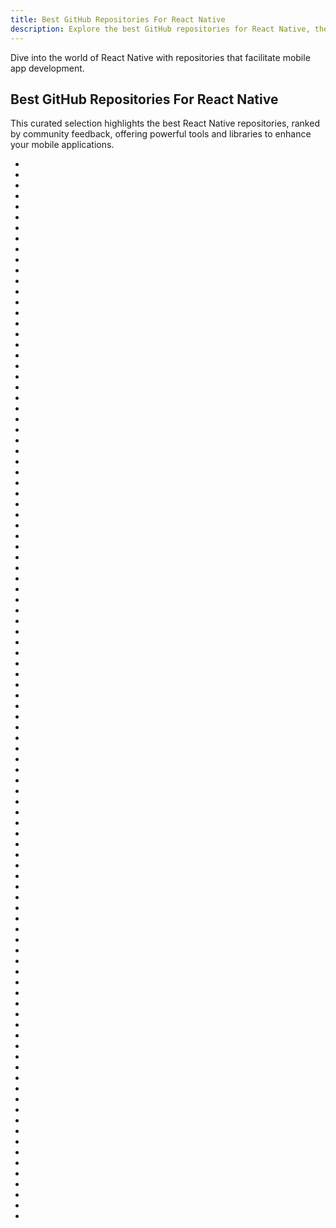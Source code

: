```yaml
---
title: Best GitHub Repositories For React Native
description: Explore the best GitHub repositories for React Native, the framework for building native apps using React.
---
```

Dive into the world of React Native with repositories that facilitate mobile app development.

## Best GitHub Repositories For React Native

This curated selection highlights the best React Native repositories, ranked by community feedback, offering powerful tools and libraries to enhance your mobile applications.

- <Badge owner="facebook" repoName="react" stars="https://img.shields.io/github/stars/facebook/react?style=flat&logoSize=auto" forks="https://img.shields.io/github/forks/facebook/react?style=flat&logoSize=auto"/>
- <Badge owner="facebook" repoName="react-native" stars="https://img.shields.io/github/stars/facebook/react-native?style=flat&logoSize=auto" forks="https://img.shields.io/github/forks/facebook/react-native?style=flat&logoSize=auto"/>
- <Badge owner="ionic-team" repoName="ionic-framework" stars="https://img.shields.io/github/stars/ionic-team/ionic-framework?style=flat&logoSize=auto" forks="https://img.shields.io/github/forks/ionic-team/ionic-framework?style=flat&logoSize=auto"/>
- <Badge owner="react-hook-form" repoName="react-hook-form" stars="https://img.shields.io/github/stars/react-hook-form/react-hook-form?style=flat&logoSize=auto" forks="https://img.shields.io/github/forks/react-hook-form/react-hook-form?style=flat&logoSize=auto"/>
- <Badge owner="NervJS" repoName="taro" stars="https://img.shields.io/github/stars/NervJS/taro?style=flat&logoSize=auto" forks="https://img.shields.io/github/forks/NervJS/taro?style=flat&logoSize=auto"/>
- <Badge owner="airbnb" repoName="lottie-android" stars="https://img.shields.io/github/stars/airbnb/lottie-android?style=flat&logoSize=auto" forks="https://img.shields.io/github/forks/airbnb/lottie-android?style=flat&logoSize=auto"/>
- <Badge owner="jondot" repoName="awesome-react-native" stars="https://img.shields.io/github/stars/jondot/awesome-react-native?style=flat&logoSize=auto" forks="https://img.shields.io/github/forks/jondot/awesome-react-native?style=flat&logoSize=auto"/>
- <Badge owner="expo" repoName="expo" stars="https://img.shields.io/github/stars/expo/expo?style=flat&logoSize=auto" forks="https://img.shields.io/github/forks/expo/expo?style=flat&logoSize=auto"/>
- <Badge owner="airbnb" repoName="lottie-web" stars="https://img.shields.io/github/stars/airbnb/lottie-web?style=flat&logoSize=auto" forks="https://img.shields.io/github/forks/airbnb/lottie-web?style=flat&logoSize=auto"/>
- <Badge owner="react-native-elements" repoName="react-native-elements" stars="https://img.shields.io/github/stars/react-native-elements/react-native-elements?style=flat&logoSize=auto" forks="https://img.shields.io/github/forks/react-native-elements/react-native-elements?style=flat&logoSize=auto"/>
- <Badge owner="NativeScript" repoName="NativeScript" stars="https://img.shields.io/github/stars/NativeScript/NativeScript?style=flat&logoSize=auto" forks="https://img.shields.io/github/forks/NativeScript/NativeScript?style=flat&logoSize=auto"/>
- <Badge owner="react-navigation" repoName="react-navigation" stars="https://img.shields.io/github/stars/react-navigation/react-navigation?style=flat&logoSize=auto" forks="https://img.shields.io/github/forks/react-navigation/react-navigation?style=flat&logoSize=auto"/>
- <Badge owner="necolas" repoName="react-native-web" stars="https://img.shields.io/github/stars/necolas/react-native-web?style=flat&logoSize=auto" forks="https://img.shields.io/github/forks/necolas/react-native-web?style=flat&logoSize=auto"/>
- <Badge owner="DioxusLabs" repoName="dioxus" stars="https://img.shields.io/github/stars/DioxusLabs/dioxus?style=flat&logoSize=auto" forks="https://img.shields.io/github/forks/DioxusLabs/dioxus?style=flat&logoSize=auto"/>
- <Badge owner="GeekyAnts" repoName="NativeBase" stars="https://img.shields.io/github/stars/GeekyAnts/NativeBase?style=flat&logoSize=auto" forks="https://img.shields.io/github/forks/GeekyAnts/NativeBase?style=flat&logoSize=auto"/>
- <Badge owner="SigNoz" repoName="signoz" stars="https://img.shields.io/github/stars/SigNoz/signoz?style=flat&logoSize=auto" forks="https://img.shields.io/github/forks/SigNoz/signoz?style=flat&logoSize=auto"/>
- <Badge owner="infinitered" repoName="ignite" stars="https://img.shields.io/github/stars/infinitered/ignite?style=flat&logoSize=auto" forks="https://img.shields.io/github/forks/infinitered/ignite?style=flat&logoSize=auto"/>
- <Badge owner="reactnativecn" repoName="react-native-guide" stars="https://img.shields.io/github/stars/reactnativecn/react-native-guide?style=flat&logoSize=auto" forks="https://img.shields.io/github/forks/reactnativecn/react-native-guide?style=flat&logoSize=auto"/>
- <Badge owner="oblador" repoName="react-native-vector-icons" stars="https://img.shields.io/github/stars/oblador/react-native-vector-icons?style=flat&logoSize=auto" forks="https://img.shields.io/github/forks/oblador/react-native-vector-icons?style=flat&logoSize=auto"/>
- <Badge owner="lottie-react-native" repoName="lottie-react-native" stars="https://img.shields.io/github/stars/lottie-react-native/lottie-react-native?style=flat&logoSize=auto" forks="https://img.shields.io/github/forks/lottie-react-native/lottie-react-native?style=flat&logoSize=auto"/>
- <Badge owner="microsoft" repoName="react-native-windows" stars="https://img.shields.io/github/stars/microsoft/react-native-windows?style=flat&logoSize=auto" forks="https://img.shields.io/github/forks/microsoft/react-native-windows?style=flat&logoSize=auto"/>
- <Badge owner="react-native-maps" repoName="react-native-maps" stars="https://img.shields.io/github/stars/react-native-maps/react-native-maps?style=flat&logoSize=auto" forks="https://img.shields.io/github/forks/react-native-maps/react-native-maps?style=flat&logoSize=auto"/>
- <Badge owner="infinitered" repoName="reactotron" stars="https://img.shields.io/github/stars/infinitered/reactotron?style=flat&logoSize=auto" forks="https://img.shields.io/github/forks/infinitered/reactotron?style=flat&logoSize=auto"/>
- <Badge owner="CarGuo" repoName="gsy_github_app_flutter" stars="https://img.shields.io/github/stars/CarGuo/gsy_github_app_flutter?style=flat&logoSize=auto" forks="https://img.shields.io/github/forks/CarGuo/gsy_github_app_flutter?style=flat&logoSize=auto"/>
- <Badge owner="fbsamples" repoName="f8app" stars="https://img.shields.io/github/stars/fbsamples/f8app?style=flat&logoSize=auto" forks="https://img.shields.io/github/forks/fbsamples/f8app?style=flat&logoSize=auto"/>
- <Badge owner="FaridSafi" repoName="react-native-gifted-chat" stars="https://img.shields.io/github/stars/FaridSafi/react-native-gifted-chat?style=flat&logoSize=auto" forks="https://img.shields.io/github/forks/FaridSafi/react-native-gifted-chat?style=flat&logoSize=auto"/>
- <Badge owner="expo" repoName="create-react-native-app" stars="https://img.shields.io/github/stars/expo/create-react-native-app?style=flat&logoSize=auto" forks="https://img.shields.io/github/forks/expo/create-react-native-app?style=flat&logoSize=auto"/>
- <Badge owner="wix" repoName="react-native-navigation" stars="https://img.shields.io/github/stars/wix/react-native-navigation?style=flat&logoSize=auto" forks="https://img.shields.io/github/forks/wix/react-native-navigation?style=flat&logoSize=auto"/>
- <Badge owner="callstack" repoName="react-native-paper" stars="https://img.shields.io/github/stars/callstack/react-native-paper?style=flat&logoSize=auto" forks="https://img.shields.io/github/forks/callstack/react-native-paper?style=flat&logoSize=auto"/>
- <Badge owner="ionic-team" repoName="stencil" stars="https://img.shields.io/github/stars/ionic-team/stencil?style=flat&logoSize=auto" forks="https://img.shields.io/github/forks/ionic-team/stencil?style=flat&logoSize=auto"/>
- <Badge owner="invertase" repoName="react-native-firebase" stars="https://img.shields.io/github/stars/invertase/react-native-firebase?style=flat&logoSize=auto" forks="https://img.shields.io/github/forks/invertase/react-native-firebase?style=flat&logoSize=auto"/>
- <Badge owner="alibaba" repoName="formily" stars="https://img.shields.io/github/stars/alibaba/formily?style=flat&logoSize=auto" forks="https://img.shields.io/github/forks/alibaba/formily?style=flat&logoSize=auto"/>
- <Badge owner="tamagui" repoName="tamagui" stars="https://img.shields.io/github/stars/tamagui/tamagui?style=flat&logoSize=auto" forks="https://img.shields.io/github/forks/tamagui/tamagui?style=flat&logoSize=auto"/>
- <Badge owner="Dujltqzv" repoName="Some-Many-Books" stars="https://img.shields.io/github/stars/Dujltqzv/Some-Many-Books?style=flat&logoSize=auto" forks="https://img.shields.io/github/forks/Dujltqzv/Some-Many-Books?style=flat&logoSize=auto"/>
- <Badge owner="ptmt" repoName="react-native-macos" stars="https://img.shields.io/github/stars/ptmt/react-native-macos?style=flat&logoSize=auto" forks="https://img.shields.io/github/forks/ptmt/react-native-macos?style=flat&logoSize=auto"/>
- <Badge owner="welldone-software" repoName="why-did-you-render" stars="https://img.shields.io/github/stars/welldone-software/why-did-you-render?style=flat&logoSize=auto" forks="https://img.shields.io/github/forks/welldone-software/why-did-you-render?style=flat&logoSize=auto"/>
- <Badge owner="lyswhut" repoName="lx-music-mobile" stars="https://img.shields.io/github/stars/lyswhut/lx-music-mobile?style=flat&logoSize=auto" forks="https://img.shields.io/github/forks/lyswhut/lx-music-mobile?style=flat&logoSize=auto"/>
- <Badge owner="kusti8" repoName="proton-native" stars="https://img.shields.io/github/stars/kusti8/proton-native?style=flat&logoSize=auto" forks="https://img.shields.io/github/forks/kusti8/proton-native?style=flat&logoSize=auto"/>
- <Badge owner="Nozbe" repoName="WatermelonDB" stars="https://img.shields.io/github/stars/Nozbe/WatermelonDB?style=flat&logoSize=auto" forks="https://img.shields.io/github/forks/Nozbe/WatermelonDB?style=flat&logoSize=auto"/>
- <Badge owner="leecade" repoName="react-native-swiper" stars="https://img.shields.io/github/stars/leecade/react-native-swiper?style=flat&logoSize=auto" forks="https://img.shields.io/github/forks/leecade/react-native-swiper?style=flat&logoSize=auto"/>
- <Badge owner="jhen0409" repoName="react-native-debugger" stars="https://img.shields.io/github/stars/jhen0409/react-native-debugger?style=flat&logoSize=auto" forks="https://img.shields.io/github/forks/jhen0409/react-native-debugger?style=flat&logoSize=auto"/>
- <Badge owner="meliorence" repoName="react-native-snap-carousel" stars="https://img.shields.io/github/stars/meliorence/react-native-snap-carousel?style=flat&logoSize=auto" forks="https://img.shields.io/github/forks/meliorence/react-native-snap-carousel?style=flat&logoSize=auto"/>
- <Badge owner="akveo" repoName="react-native-ui-kitten" stars="https://img.shields.io/github/stars/akveo/react-native-ui-kitten?style=flat&logoSize=auto" forks="https://img.shields.io/github/forks/akveo/react-native-ui-kitten?style=flat&logoSize=auto"/>
- <Badge owner="facebook" repoName="hermes" stars="https://img.shields.io/github/stars/facebook/hermes?style=flat&logoSize=auto" forks="https://img.shields.io/github/forks/facebook/hermes?style=flat&logoSize=auto"/>
- <Badge owner="oblador" repoName="react-native-animatable" stars="https://img.shields.io/github/stars/oblador/react-native-animatable?style=flat&logoSize=auto" forks="https://img.shields.io/github/forks/oblador/react-native-animatable?style=flat&logoSize=auto"/>
- <Badge owner="react-native-camera" repoName="react-native-camera" stars="https://img.shields.io/github/stars/react-native-camera/react-native-camera?style=flat&logoSize=auto" forks="https://img.shields.io/github/forks/react-native-camera/react-native-camera?style=flat&logoSize=auto"/>
- <Badge owner="wix" repoName="react-native-calendars" stars="https://img.shields.io/github/stars/wix/react-native-calendars?style=flat&logoSize=auto" forks="https://img.shields.io/github/forks/wix/react-native-calendars?style=flat&logoSize=auto"/>
- <Badge owner="ReactNativeNews" repoName="React-Native-Apps" stars="https://img.shields.io/github/stars/ReactNativeNews/React-Native-Apps?style=flat&logoSize=auto" forks="https://img.shields.io/github/forks/ReactNativeNews/React-Native-Apps?style=flat&logoSize=auto"/>
- <Badge owner="aksonov" repoName="react-native-router-flux" stars="https://img.shields.io/github/stars/aksonov/react-native-router-flux?style=flat&logoSize=auto" forks="https://img.shields.io/github/forks/aksonov/react-native-router-flux?style=flat&logoSize=auto"/>
- <Badge owner="microsoft" repoName="react-native-code-push" stars="https://img.shields.io/github/stars/microsoft/react-native-code-push?style=flat&logoSize=auto" forks="https://img.shields.io/github/forks/microsoft/react-native-code-push?style=flat&logoSize=auto"/>
- <Badge owner="software-mansion" repoName="react-native-reanimated" stars="https://img.shields.io/github/stars/software-mansion/react-native-reanimated?style=flat&logoSize=auto" forks="https://img.shields.io/github/forks/software-mansion/react-native-reanimated?style=flat&logoSize=auto"/>
- <Badge owner="nodegui" repoName="nodegui" stars="https://img.shields.io/github/stars/nodegui/nodegui?style=flat&logoSize=auto" forks="https://img.shields.io/github/forks/nodegui/nodegui?style=flat&logoSize=auto"/>
- <Badge owner="react-native-image-picker" repoName="react-native-image-picker" stars="https://img.shields.io/github/stars/react-native-image-picker/react-native-image-picker?style=flat&logoSize=auto" forks="https://img.shields.io/github/forks/react-native-image-picker/react-native-image-picker?style=flat&logoSize=auto"/>
- <Badge owner="DylanVann" repoName="react-native-fast-image" stars="https://img.shields.io/github/stars/DylanVann/react-native-fast-image?style=flat&logoSize=auto" forks="https://img.shields.io/github/forks/DylanVann/react-native-fast-image?style=flat&logoSize=auto"/>
- <Badge owner="revery-ui" repoName="revery" stars="https://img.shields.io/github/stars/revery-ui/revery?style=flat&logoSize=auto" forks="https://img.shields.io/github/forks/revery-ui/revery?style=flat&logoSize=auto"/>
- <Badge owner="mrousavy" repoName="react-native-vision-camera" stars="https://img.shields.io/github/stars/mrousavy/react-native-vision-camera?style=flat&logoSize=auto" forks="https://img.shields.io/github/forks/mrousavy/react-native-vision-camera?style=flat&logoSize=auto"/>
- <Badge owner="software-mansion" repoName="react-native-svg" stars="https://img.shields.io/github/stars/software-mansion/react-native-svg?style=flat&logoSize=auto" forks="https://img.shields.io/github/forks/software-mansion/react-native-svg?style=flat&logoSize=auto"/>
- <Badge owner="TheWidlarzGroup" repoName="react-native-video" stars="https://img.shields.io/github/stars/TheWidlarzGroup/react-native-video?style=flat&logoSize=auto" forks="https://img.shields.io/github/forks/TheWidlarzGroup/react-native-video?style=flat&logoSize=auto"/>
- <Badge owner="akveo" repoName="kittenTricks" stars="https://img.shields.io/github/stars/akveo/kittenTricks?style=flat&logoSize=auto" forks="https://img.shields.io/github/forks/akveo/kittenTricks?style=flat&logoSize=auto"/>
- <Badge owner="gorhom" repoName="react-native-bottom-sheet" stars="https://img.shields.io/github/stars/gorhom/react-native-bottom-sheet?style=flat&logoSize=auto" forks="https://img.shields.io/github/forks/gorhom/react-native-bottom-sheet?style=flat&logoSize=auto"/>
- <Badge owner="ptomasroos" repoName="react-native-scrollable-tab-view" stars="https://img.shields.io/github/stars/ptomasroos/react-native-scrollable-tab-view?style=flat&logoSize=auto" forks="https://img.shields.io/github/forks/ptomasroos/react-native-scrollable-tab-view?style=flat&logoSize=auto"/>
- <Badge owner="Shopify" repoName="react-native-skia" stars="https://img.shields.io/github/stars/Shopify/react-native-skia?style=flat&logoSize=auto" forks="https://img.shields.io/github/forks/Shopify/react-native-skia?style=flat&logoSize=auto"/>
- <Badge owner="fangwei716" repoName="30-days-of-react-native" stars="https://img.shields.io/github/stars/fangwei716/30-days-of-react-native?style=flat&logoSize=auto" forks="https://img.shields.io/github/forks/fangwei716/30-days-of-react-native?style=flat&logoSize=auto"/>
- <Badge owner="zo0r" repoName="react-native-push-notification" stars="https://img.shields.io/github/stars/zo0r/react-native-push-notification?style=flat&logoSize=auto" forks="https://img.shields.io/github/forks/zo0r/react-native-push-notification?style=flat&logoSize=auto"/>
- <Badge owner="react-native-webview" repoName="react-native-webview" stars="https://img.shields.io/github/stars/react-native-webview/react-native-webview?style=flat&logoSize=auto" forks="https://img.shields.io/github/forks/react-native-webview/react-native-webview?style=flat&logoSize=auto"/>
- <Badge owner="wix" repoName="react-native-ui-lib" stars="https://img.shields.io/github/stars/wix/react-native-ui-lib?style=flat&logoSize=auto" forks="https://img.shields.io/github/forks/wix/react-native-ui-lib?style=flat&logoSize=auto"/>
- <Badge owner="react-native-device-info" repoName="react-native-device-info" stars="https://img.shields.io/github/stars/react-native-device-info/react-native-device-info?style=flat&logoSize=auto" forks="https://img.shields.io/github/forks/react-native-device-info/react-native-device-info?style=flat&logoSize=auto"/>
- <Badge owner="nodegui" repoName="react-nodegui" stars="https://img.shields.io/github/stars/nodegui/react-nodegui?style=flat&logoSize=auto" forks="https://img.shields.io/github/forks/nodegui/react-nodegui?style=flat&logoSize=auto"/>
- <Badge owner="redux-offline" repoName="redux-offline" stars="https://img.shields.io/github/stars/redux-offline/redux-offline?style=flat&logoSize=auto" forks="https://img.shields.io/github/forks/redux-offline/redux-offline?style=flat&logoSize=auto"/>
- <Badge owner="ivpusic" repoName="react-native-image-crop-picker" stars="https://img.shields.io/github/stars/ivpusic/react-native-image-crop-picker?style=flat&logoSize=auto" forks="https://img.shields.io/github/forks/ivpusic/react-native-image-crop-picker?style=flat&logoSize=auto"/>
- <Badge owner="software-mansion" repoName="react-native-gesture-handler" stars="https://img.shields.io/github/stars/software-mansion/react-native-gesture-handler?style=flat&logoSize=auto" forks="https://img.shields.io/github/forks/software-mansion/react-native-gesture-handler?style=flat&logoSize=auto"/>
- <Badge owner="mrousavy" repoName="react-native-mmkv" stars="https://img.shields.io/github/stars/mrousavy/react-native-mmkv?style=flat&logoSize=auto" forks="https://img.shields.io/github/forks/mrousavy/react-native-mmkv?style=flat&logoSize=auto"/>
- <Badge owner="creativetimofficial" repoName="material-kit" stars="https://img.shields.io/github/stars/creativetimofficial/material-kit?style=flat&logoSize=auto" forks="https://img.shields.io/github/forks/creativetimofficial/material-kit?style=flat&logoSize=auto"/>
- <Badge owner="decosoftware" repoName="deco-ide" stars="https://img.shields.io/github/stars/decosoftware/deco-ide?style=flat&logoSize=auto" forks="https://img.shields.io/github/forks/decosoftware/deco-ide?style=flat&logoSize=auto"/>
- <Badge owner="crazycodeboy" repoName="react-native-splash-screen" stars="https://img.shields.io/github/stars/crazycodeboy/react-native-splash-screen?style=flat&logoSize=auto" forks="https://img.shields.io/github/forks/crazycodeboy/react-native-splash-screen?style=flat&logoSize=auto"/>
- <Badge owner="Shopify" repoName="flash-list" stars="https://img.shields.io/github/stars/Shopify/flash-list?style=flat&logoSize=auto" forks="https://img.shields.io/github/forks/Shopify/flash-list?style=flat&logoSize=auto"/>
- <Badge owner="react-native-modal" repoName="react-native-modal" stars="https://img.shields.io/github/stars/react-native-modal/react-native-modal?style=flat&logoSize=auto" forks="https://img.shields.io/github/forks/react-native-modal/react-native-modal?style=flat&logoSize=auto"/>
- <Badge owner="APSL" repoName="react-native-keyboard-aware-scroll-view" stars="https://img.shields.io/github/stars/APSL/react-native-keyboard-aware-scroll-view?style=flat&logoSize=auto" forks="https://img.shields.io/github/forks/APSL/react-native-keyboard-aware-scroll-view?style=flat&logoSize=auto"/>
- <Badge owner="Flipkart" repoName="recyclerlistview" stars="https://img.shields.io/github/stars/Flipkart/recyclerlistview?style=flat&logoSize=auto" forks="https://img.shields.io/github/forks/Flipkart/recyclerlistview?style=flat&logoSize=auto"/>
- <Badge owner="facebook" repoName="metro" stars="https://img.shields.io/github/stars/facebook/metro?style=flat&logoSize=auto" forks="https://img.shields.io/github/forks/facebook/metro?style=flat&logoSize=auto"/>
- <Badge owner="benoitvallon" repoName="react-native-nw-react-calculator" stars="https://img.shields.io/github/stars/benoitvallon/react-native-nw-react-calculator?style=flat&logoSize=auto" forks="https://img.shields.io/github/forks/benoitvallon/react-native-nw-react-calculator?style=flat&logoSize=auto"/>
- <Badge owner="wix-incubator" repoName="react-native-interactable" stars="https://img.shields.io/github/stars/wix-incubator/react-native-interactable?style=flat&logoSize=auto" forks="https://img.shields.io/github/forks/wix-incubator/react-native-interactable?style=flat&logoSize=auto"/>
- <Badge owner="nativewind" repoName="nativewind" stars="https://img.shields.io/github/stars/nativewind/nativewind?style=flat&logoSize=auto" forks="https://img.shields.io/github/forks/nativewind/nativewind?style=flat&logoSize=auto"/>
- <Badge owner="satya164" repoName="react-native-tab-view" stars="https://img.shields.io/github/stars/satya164/react-native-tab-view?style=flat&logoSize=auto" forks="https://img.shields.io/github/forks/satya164/react-native-tab-view?style=flat&logoSize=auto"/>
- <Badge owner="itinance" repoName="react-native-fs" stars="https://img.shields.io/github/stars/itinance/react-native-fs?style=flat&logoSize=auto" forks="https://img.shields.io/github/forks/itinance/react-native-fs?style=flat&logoSize=auto"/>
- <Badge owner="shoutem" repoName="ui" stars="https://img.shields.io/github/stars/shoutem/ui?style=flat&logoSize=auto" forks="https://img.shields.io/github/forks/shoutem/ui?style=flat&logoSize=auto"/>
- <Badge owner="vhpoet" repoName="react-native-styling-cheat-sheet" stars="https://img.shields.io/github/stars/vhpoet/react-native-styling-cheat-sheet?style=flat&logoSize=auto" forks="https://img.shields.io/github/forks/vhpoet/react-native-styling-cheat-sheet?style=flat&logoSize=auto"/>
- <Badge owner="react-native-linear-gradient" repoName="react-native-linear-gradient" stars="https://img.shields.io/github/stars/react-native-linear-gradient/react-native-linear-gradient?style=flat&logoSize=auto" forks="https://img.shields.io/github/forks/react-native-linear-gradient/react-native-linear-gradient?style=flat&logoSize=auto"/>
- <Badge owner="xinthink" repoName="react-native-material-kit" stars="https://img.shields.io/github/stars/xinthink/react-native-material-kit?style=flat&logoSize=auto" forks="https://img.shields.io/github/forks/xinthink/react-native-material-kit?style=flat&logoSize=auto"/>
- <Badge owner="thecodingmachine" repoName="react-native-boilerplate" stars="https://img.shields.io/github/stars/thecodingmachine/react-native-boilerplate?style=flat&logoSize=auto" forks="https://img.shields.io/github/forks/thecodingmachine/react-native-boilerplate?style=flat&logoSize=auto"/>
- <Badge owner="lugg" repoName="react-native-config" stars="https://img.shields.io/github/stars/lugg/react-native-config?style=flat&logoSize=auto" forks="https://img.shields.io/github/forks/lugg/react-native-config?style=flat&logoSize=auto"/>
- <Badge owner="react-native-async-storage" repoName="async-storage" stars="https://img.shields.io/github/stars/react-native-async-storage/async-storage?style=flat&logoSize=auto" forks="https://img.shields.io/github/forks/react-native-async-storage/async-storage?style=flat&logoSize=auto"/>
- <Badge owner="rcbyr" repoName="keen-slider" stars="https://img.shields.io/github/stars/rcbyr/keen-slider?style=flat&logoSize=auto" forks="https://img.shields.io/github/forks/rcbyr/keen-slider?style=flat&logoSize=auto"/>
- <Badge owner="t3-oss" repoName="create-t3-turbo" stars="https://img.shields.io/github/stars/t3-oss/create-t3-turbo?style=flat&logoSize=auto" forks="https://img.shields.io/github/forks/t3-oss/create-t3-turbo?style=flat&logoSize=auto"/>
- <Badge owner="futurice" repoName="pepperoni-app-kit" stars="https://img.shields.io/github/stars/futurice/pepperoni-app-kit?style=flat&logoSize=auto" forks="https://img.shields.io/github/forks/futurice/pepperoni-app-kit?style=flat&logoSize=auto"/>
- <Badge owner="FormidableLabs" repoName="react-game-kit" stars="https://img.shields.io/github/stars/FormidableLabs/react-game-kit?style=flat&logoSize=auto" forks="https://img.shields.io/github/forks/FormidableLabs/react-game-kit?style=flat&logoSize=auto"/>
- <Badge owner="react-native-webrtc" repoName="react-native-webrtc" stars="https://img.shields.io/github/stars/react-native-webrtc/react-native-webrtc?style=flat&logoSize=auto" forks="https://img.shields.io/github/forks/react-native-webrtc/react-native-webrtc?style=flat&logoSize=auto"/>
- <Badge owner="bartonhammond" repoName="snowflake" stars="https://img.shields.io/github/stars/bartonhammond/snowflake?style=flat&logoSize=auto" forks="https://img.shields.io/github/forks/bartonhammond/snowflake?style=flat&logoSize=auto"/>
- <Badge owner="arthenica" repoName="ffmpeg-kit" stars="https://img.shields.io/github/stars/arthenica/ffmpeg-kit?style=flat&logoSize=auto" forks="https://img.shields.io/github/forks/arthenica/ffmpeg-kit?style=flat&logoSize=auto"/>
- <Badge owner="microsoft" repoName="code-push" stars="https://img.shields.io/github/stars/microsoft/code-push?style=flat&logoSize=auto" forks="https://img.shields.io/github/forks/microsoft/code-push?style=flat&logoSize=auto"/>